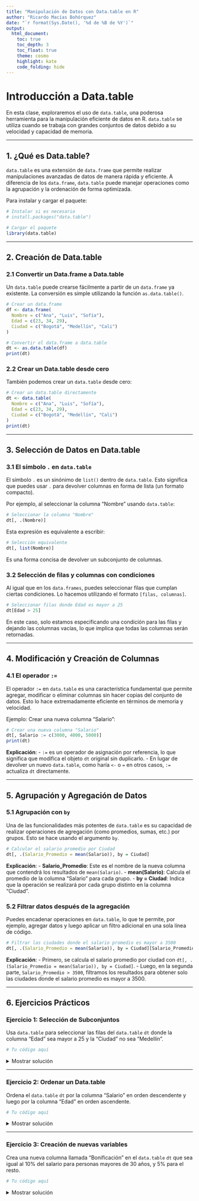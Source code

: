 ---
title: "Manipulación de Datos con Data.table en R"
author: "Ricardo Macías Bohórquez"
date: "`r format(Sys.Date(), '%d de %B de %Y')`"
output: 
  html_document:
    toc: true
    toc_depth: 3
    toc_float: true
    theme: cosmo
    highlight: kate
    code_folding: hide
---

# Introducción a Data.table

En esta clase, exploraremos el uso de `data.table`, una poderosa herramienta para la manipulación eficiente de datos en R. `data.table` se utiliza cuando se trabaja con grandes conjuntos de datos debido a su velocidad y capacidad de memoria.

---

## 1. ¿Qué es Data.table?

`data.table` es una extensión de `data.frame` que permite realizar manipulaciones avanzadas de datos de manera rápida y eficiente. A diferencia de los `data.frame`, `data.table` puede manejar operaciones como la agrupación y la ordenación de forma optimizada.

Para instalar y cargar el paquete:

```{r}
# Instalar si es necesario
# install.packages("data.table")

# Cargar el paquete
library(data.table)
```

---

## 2. Creación de Data.table

### 2.1 Convertir un Data.frame a Data.table

Un `data.table` puede crearse fácilmente a partir de un `data.frame` ya existente. La conversión es simple utilizando la función `as.data.table()`.

```{r}
# Crear un data.frame
df <- data.frame(
  Nombre = c("Ana", "Luis", "Sofía"),
  Edad = c(23, 34, 29),
  Ciudad = c("Bogotá", "Medellín", "Cali")
)

# Convertir el data.frame a data.table
dt <- as.data.table(df)
print(dt)
```

### 2.2 Crear un Data.table desde cero

También podemos crear un `data.table` desde cero:

```{r}
# Crear un data.table directamente
dt <- data.table(
  Nombre = c("Ana", "Luis", "Sofía"),
  Edad = c(23, 34, 29),
  Ciudad = c("Bogotá", "Medellín", "Cali")
)
print(dt)
```

---

## 3. Selección de Datos en Data.table

### 3.1 El símbolo `.` en `data.table`

El símbolo `.` es un sinónimo de `list()` dentro de `data.table`. Esto significa que puedes usar `.` para devolver columnas en forma de lista (un formato compacto).

Por ejemplo, al seleccionar la columna "Nombre" usando `data.table`:

```{r}
# Seleccionar la columna "Nombre"
dt[, .(Nombre)]
```

Esta expresión es equivalente a escribir:

```{r}
# Selección equivalente
dt[, list(Nombre)]
```

Es una forma concisa de devolver un subconjunto de columnas.

### 3.2 Selección de filas y columnas con condiciones

Al igual que en los `data.frames`, puedes seleccionar filas que cumplan ciertas condiciones. Lo hacemos utilizando el formato `[filas, columnas]`. 

```{r}
# Seleccionar filas donde Edad es mayor a 25
dt[Edad > 25]
```

En este caso, solo estamos especificando una condición para las filas y dejando las columnas vacías, lo que implica que todas las columnas serán retornadas.

---

## 4. Modificación y Creación de Columnas

### 4.1 El operador `:=`

El operador `:=` en `data.table` es una característica fundamental que permite agregar, modificar o eliminar columnas sin hacer copias del conjunto de datos. Esto lo hace extremadamente eficiente en términos de memoria y velocidad.

Ejemplo: Crear una nueva columna "Salario":

```{r}
# Crear una nueva columna "Salario"
dt[, Salario := c(3000, 4000, 5000)]
print(dt)
```

**Explicación**:
- `:=` es un operador de asignación por referencia, lo que significa que modifica el objeto `dt` original sin duplicarlo.
- En lugar de devolver un nuevo `data.table`, como haría `<-` o `=` en otros casos, `:=` actualiza `dt` directamente.

---

## 5. Agrupación y Agregación de Datos

### 5.1 Agrupación con `by`

Una de las funcionalidades más potentes de `data.table` es su capacidad de realizar operaciones de agregación (como promedios, sumas, etc.) por grupos. Esto se hace usando el argumento `by`.

```{r}
# Calcular el salario promedio por Ciudad
dt[, .(Salario_Promedio = mean(Salario)), by = Ciudad]
```

**Explicación**:
- **Salario_Promedio**: Este es el nombre de la nueva columna que contendrá los resultados de `mean(Salario)`.
- **mean(Salario)**: Calcula el promedio de la columna "Salario" para cada grupo.
- **by = Ciudad**: Indica que la operación se realizará por cada grupo distinto en la columna "Ciudad".

### 5.2 Filtrar datos después de la agregación

Puedes encadenar operaciones en `data.table`, lo que te permite, por ejemplo, agregar datos y luego aplicar un filtro adicional en una sola línea de código.

```{r}
# Filtrar las ciudades donde el salario promedio es mayor a 3500
dt[, .(Salario_Promedio = mean(Salario)), by = Ciudad][Salario_Promedio > 3500]
```

**Explicación**:
- Primero, se calcula el salario promedio por ciudad con `dt[, .(Salario_Promedio = mean(Salario)), by = Ciudad]`.
- Luego, en la segunda parte, `Salario_Promedio > 3500`, filtramos los resultados para obtener solo las ciudades donde el salario promedio es mayor a 3500.

---

## 6. Ejercicios Prácticos

### **Ejercicio 1**: Selección de Subconjuntos

Usa `data.table` para seleccionar las filas del `data.table` `dt` donde la columna "Edad" sea mayor a 25 y la "Ciudad" no sea "Medellín".

```r
# Tu código aquí

```

<details>
<summary>Mostrar solución</summary>

```{r}
# Solución
dt[Edad > 25 & Ciudad != "Medellín"]
```

</details>

---

### **Ejercicio 2**: Ordenar un Data.table

Ordena el `data.table` `dt` por la columna "Salario" en orden descendente y luego por la columna "Edad" en orden ascendente.

```r
# Tu código aquí

```

<details>
<summary>Mostrar solución</summary>

```{r}
# Solución
dt[order(-Salario, Edad)]
```

</details>

---

### **Ejercicio 3**: Creación de nuevas variables

Crea una nueva columna llamada "Bonificación" en el `data.table` `dt` que sea igual al 10% del salario para personas mayores de 30 años, y 5% para el resto.

```r
# Tu código aquí

```

<details>
<summary>Mostrar solución</summary>

```{r}
# Solución
dt[, Bonificacion := ifelse(Edad > 30, Salario * 0.10, Salario * 0.05)]
print(dt)
```

</details>
